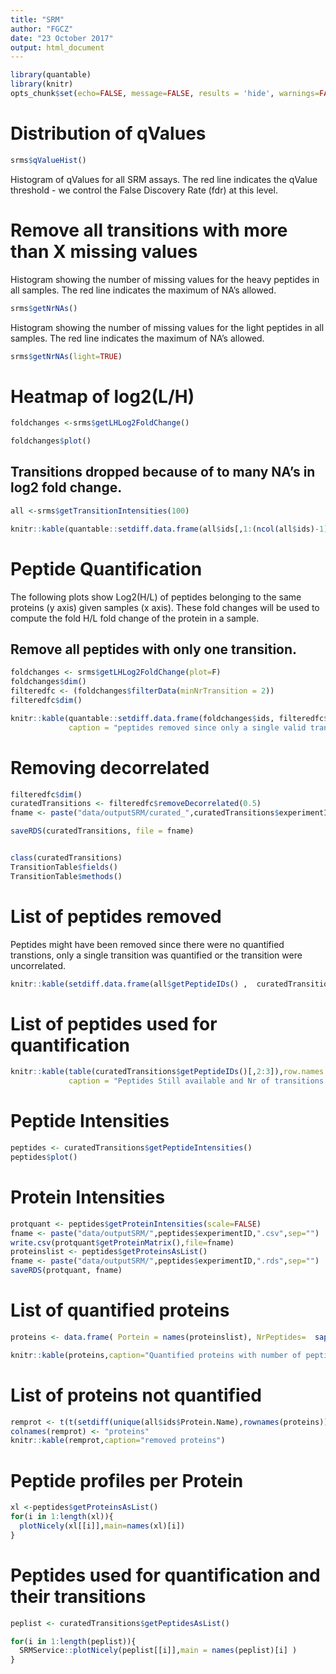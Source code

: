 ```yaml
---
title: "SRM"
author: "FGCZ"
date: "23 October 2017"
output: html_document
---
```



```r
library(quantable)
library(knitr)
opts_chunk$set(echo=FALSE, message=FALSE, results = 'hide', warnings=FALSE)

```



# Distribution of qValues

```r
srms$qValueHist()
```

Histogram of qValues for all SRM assays. The red line indicates the qValue threshold - we control the False Discovery Rate (fdr) at this level. 



# Remove all transitions with more than X missing values

Histogram showing the number of missing values for the heavy peptides in all samples.
The red line indicates the maximum of NA's allowed.


```r
srms$getNrNAs()
```

Histogram showing the number of missing values for the light peptides in all samples.
The red line indicates the maximum of NA's allowed.



```r
srms$getNrNAs(light=TRUE)

```


# Heatmap of log2(L/H)

```r
foldchanges <-srms$getLHLog2FoldChange()

```

```r
foldchanges$plot()
```

## Transitions dropped because of to many NA's in log2 fold change.

```r
all <-srms$getTransitionIntensities(100)

knitr::kable(quantable::setdiff.data.frame(all$ids[,1:(ncol(all$ids)-1)], foldchanges$ids), row.names=FALSE, caption="removed transitions (to many NA's)")

``` 


# Peptide Quantification

The following plots show Log2(H/L) of peptides belonging to the same proteins (y axis) given samples (x axis).
These fold changes will be used to compute the fold H/L fold change of the protein in a sample.

## Remove all peptides with only one transition.


```r
foldchanges <- srms$getLHLog2FoldChange(plot=F)
foldchanges$dim()
filteredfc <- (foldchanges$filterData(minNrTransition = 2))
filteredfc$dim()


```

```r
knitr::kable(quantable::setdiff.data.frame(foldchanges$ids, filteredfc$ids),row.names = FALSE,
             caption = "peptides removed since only a single valid transition")
```


\newpage

# Removing decorrelated

```r

filteredfc$dim()
curatedTransitions <- filteredfc$removeDecorrelated(0.5)
fname <- paste("data/outputSRM/curated_",curatedTransitions$experimentID,".rds",sep="")

saveRDS(curatedTransitions, file = fname)


class(curatedTransitions)
TransitionTable$fields()
TransitionTable$methods()

```

\newpage

# List of peptides removed

Peptides might have been removed since there were no quantified transtions, only a single transition was quantified or  the transition were uncorrelated.

```r
knitr::kable(setdiff.data.frame(all$getPeptideIDs() ,  curatedTransitions$getPeptideIDs() ), row.names = FALSE, caption= "All removed peptides. ")

```

\newpage

# List of peptides used for quantification

```r
knitr::kable(table(curatedTransitions$getPeptideIDs()[,2:3]),row.names = TRUE,
             caption = "Peptides Still available and Nr of transitions per peptide. Columns charge state.")
```

# Peptide Intensities

```r

peptides <- curatedTransitions$getPeptideIntensities()
peptides$plot()
```

# Protein Intensities

```r
protquant <- peptides$getProteinIntensities(scale=FALSE)
fname <- paste("data/outputSRM/",peptides$experimentID,".csv",sep="")
write.csv(protquant$getProteinMatrix(),file=fname)
proteinslist <- peptides$getProteinsAsList()
fname <- paste("data/outputSRM/",peptides$experimentID,".rds",sep="")
saveRDS(protquant, fname)

```

\newpage

# List of quantified proteins

```r

proteins <- data.frame( Portein = names(proteinslist), NrPeptides=  sapply(proteinslist, nrow))

knitr::kable(proteins,caption="Quantified proteins with number of peptides used for quantification", row.names = FALSE)


```

\newpage

# List of proteins not quantified

```r
remprot <- t(t(setdiff(unique(all$ids$Protein.Name),rownames(proteins))))
colnames(remprot) <- "proteins"
knitr::kable(remprot,caption="removed proteins")

```


\newpage

# Peptide profiles per Protein

```r

xl <-peptides$getProteinsAsList()
for(i in 1:length(xl)){
  plotNicely(xl[[i]],main=names(xl)[i])
}
```

\newpage


# Peptides used for quantification and their transitions


```r
peplist <- curatedTransitions$getPeptidesAsList()

for(i in 1:length(peplist)){
  SRMService::plotNicely(peplist[[i]],main = names(peplist)[i] )  
}


```













